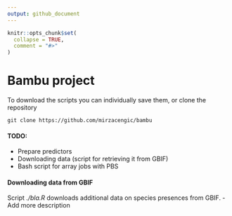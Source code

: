 ```yaml
---
output: github_document
---
```


<!-- README.md is generated from README.Rmd. Please edit that file -->

```r
knitr::opts_chunk$set(
  collapse = TRUE,
  comment = "#>"
)
```
# Bambu project  

To download the scripts you can individually save them, or clone the repository

```git
git clone https://github.com/mirzacengic/bambu
```




#### TODO:  

- Prepare predictors
- Downloading data (script for retrieving it from GBIF)
- Bash script for array jobs with PBS


#### Downloading data from GBIF

Script *./bla.R* downloads additional data on species presences from GBIF.
- Add more description